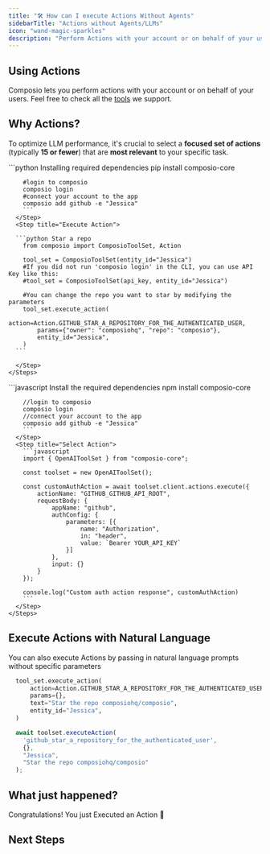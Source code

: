 ```yaml
---
title: "🛠️ How can I execute Actions Without Agents"
sidebarTitle: "Actions without Agents/LLMs"
icon: "wand-magic-sparkles"
description: "Perform Actions with your account or on behalf of your users without Agents"
---
```


## Using Actions

Composio lets you perform actions with your account or on behalf of your users. Feel free to check all the [tools](https://app.composio.dev/apps) we support. 

## Why Actions?

To optimize LLM performance, it's crucial to select a **focused set of actions** (typically **15 or fewer**) that are **most relevant** to your specific task.


<Tabs>
  <Tab title="Python">
    <Steps>
      <Step title="Install package">
        ```python Installing required dependencies 
        pip install composio-core

        #login to composio
        composio login
        #connect your account to the app 
        composio add github -e "Jessica"
        ```
      </Step>
      <Step title="Execute Action">
        
      ```python Star a repo
        from composio import ComposioToolSet, Action

        tool_set = ComposioToolSet(entity_id="Jessica")
        #If you did not run 'composio login' in the CLI, you can use API Key like this:
        #tool_set = ComposioToolSet(api_key, entity_id="Jessica")

        #You can change the repo you want to star by modifying the parameters
        tool_set.execute_action(
            action=Action.GITHUB_STAR_A_REPOSITORY_FOR_THE_AUTHENTICATED_USER,
            params={"owner": "composiohq", "repo": "composio"},
            entity_id="Jessica",
        )
      ```

      </Step>
    </Steps>
  </Tab>

  <Tab title="JavaScript">
    <Steps>
      <Step title="Install package">
        ```javascript Install the required dependencies
        npm install composio-core

        //login to composio
        composio login
        //connect your account to the app 
        composio add github -e "Jessica"
        ```
      </Step>
      <Step title="Select Action">
        ```javascript
        import { OpenAIToolSet } from "composio-core";

        const toolset = new OpenAIToolSet();

        const customAuthAction = await toolset.client.actions.execute({
            actionName: "GITHUB_GITHUB_API_ROOT",
            requestBody: {
                appName: "github",
                authConfig: {
                    parameters: [{
                        name: "Authorization",
                        in: "header",
                        value: `Bearer YOUR_API_KEY`
                    }]
                },
                input: {}
            }
        });

        console.log("Custom auth action response", customAuthAction)
        ```
      </Step>
    </Steps>
  </Tab>
</Tabs>

## Execute Actions with Natural Language
You can also execute Actions by passing in natural language prompts without specific parameters
<CodeGroup>
```python Python
  tool_set.execute_action(
      action=Action.GITHUB_STAR_A_REPOSITORY_FOR_THE_AUTHENTICATED_USER,
      params={},
      text="Star the repo composiohq/composio",
      entity_id="Jessica",
  )
```

```javascript JavaScript
  await toolset.executeAction(
    'github_star_a_repository_for_the_authenticated_user',
    {},
    "Jessica",
    "Star the repo composiohq/composio"
  );
```
</CodeGroup>

## What just happened?

Congratulations! You just Executed an Action 🎉

## Next Steps
<CardGroup cols={1}>
<Card title="What else can you do with Actions?" icon="wand-magic-sparkles" href="/introduction/foundations/components/actions/action-guide-3">
</Card>
</CardGroup>
<br/>
